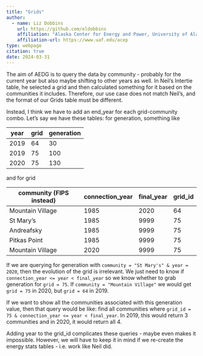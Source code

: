 ```yaml
---
title: "Grids"
author:
  - name: Liz Dobbins
    url: https://github.com/eldobbins
    affiliation: "Alaska Center for Energy and Power, University of Alaska Fairbanks"
    affiliation-url: https://www.uaf.edu/acep 
type: webpage
citation: true
date: 2024-03-31
---
```


The aim of AEDG is to query the data by community - probably for the current year but also maybe shifting to other years as well. In Neil’s Intertie table, he selected a grid and then calculated something for it based on the communities it includes. Therefore, our use case does not match Neil’s, and the format of our Grids table must be different.

Instead, I think we have to add an end_year for each grid-community combo. Let’s say we have these tables: for generation, something like

| year | grid | generation|
|------|------|-----------|
| 2019 | 64   | 30        |
| 2019 | 75   | 100       |
| 2020 | 75   | 130       |

and for grid

| community (FIPS instead) | connection_year | final_year | grid_id|
|--------------------------|-----------------|------------|--------|
| Mountain Village         | 1985            | 2020       | 64     |
| St Mary’s                | 1985            | 9999       | 75     |
| Andreafsky               | 1985            | 9999       | 75     |
| Pitkas Point             | 1985            | 9999       | 75     |
| Mountain Village         | 2020            | 9999       | 75     |

If we are querying for generation with `community = "St Mary's" & year = 2020`, then the evolution of the grid is irrelevant. We just need to know if `connection_year <= year < final_year` so we know whether to grab generation for `grid = 75`. If `community = "Mountain Village"` we would get `grid = 75` in 2020, but `grid = 64` in 2019.

If we want to show all the communities associated with this generation value, then that query would be like: find all communities where `grid_id = 75 & connection_year <= year < final_year`. In 2019, this would return 3 communities and in 2020, it would return all 4.

Adding year to the grid_id complicates these queries - maybe even makes it impossible. However, we will have to keep it in mind if we re-create the energy stats tables - i.e. work like Neil did.